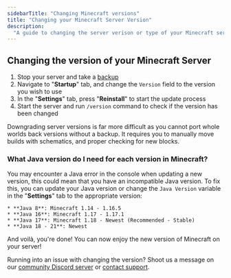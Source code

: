 ```yaml
---
sidebarTitle: "Changing Minecraft versions"
title: "Changing your Minecraft Server Version"
description:
  "A guide to changing the server verison or type of your Minecraft server. You have full control over the type and the version of your server that you can change that at any time!"
---
```


## Changing the version of your Minecraft Server

1. Stop your server and take a [backup](../../lime/backups)
2. Navigate to "**Startup**" tab, and change the `Version` field to the version you wish to use
3. In the "**Settings**" tab, press "**Reinstall**" to start the update process
4. Start the server and run `/version` command to check if the version has been changed

<Warning>Downgrading server versions is far more difficult as you cannot port whole worlds back versions without a backup. It requires you to manually move builds with schematics, and proper checking for new blocks.</Warning>


### What Java version do I need for each version in Minecraft?

You may encounter a Java error in the console when updating a new version, this
could mean that you have an incompatible Java version. To fix this, you can
update your Java version or change the `Java Version` variable in the
"**Settings**" tab to the appropriate version:

    * **Java 8**: Minecraft 1.14 - 1.16.5
    * **Java 16**: Minecraft 1.17 - 1.17.1
    * **Java 17**: Minecraft 1.18 - Newest (Recommended - Stable)
    * **Java 18 - 21**: Newest

And voilà, you're done! You can now enjoy the new version of Minecraft on your server!

Running into an issue with changing the version? Shoot us a message on our
[community Discord server](https://berrybyte.net/discord) or [contact support](https://berrybyte.net/support).
